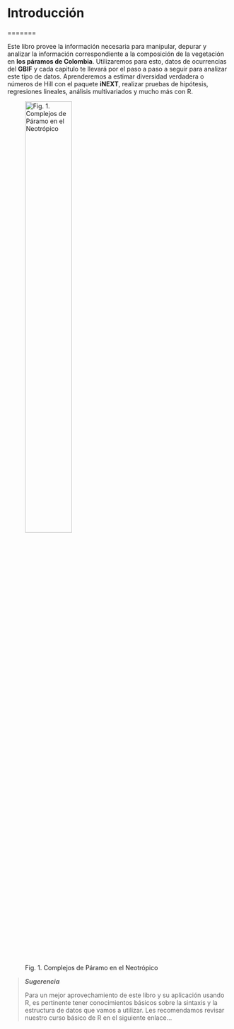 
# Introducción {-}

=======

Este libro provee la información necesaria para manipular, depurar y analizar la información correspondiente a la composición de la vegetación en **los páramos de Colombia**. Utilizaremos para esto, datos de ocurrencias del **GBIF** y cada capitulo te llevará por el paso a paso a seguir para analizar este tipo de datos. Aprenderemos a estimar diversidad verdadera o números de Hill con el paquete **iNEXT**, realizar pruebas de hipótesis, regresiones lineales, análisis multivariados y mucho más con R.



![Fig. 1. Complejos de Páramo en el Neotrópico](map_par_V5.png){width=50%}


>**_Sugerencia_**
>
>Para un mejor aprovechamiento de este libro y su aplicación usando R, es pertinente tener conocimientos básicos sobre la sintaxis y la estructura de datos que vamos a utilizar. Les recomendamos revisar nuestro curso básico de R en el siguiente enlace...